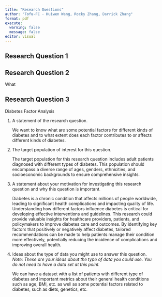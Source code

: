 ```yaml
---
title: "Research Questions"
author: "Tofu-FC - Huiwen Wang, Rocky Zhang, Darrick Zhang"
format: pdf
execute: 
  warning: false
  message: false
editor: visual
---
```


## Research Question 1

\pagebreak

## Research Question 2

What

\pagebreak

## Research Question 3

Diabetes Factor Analysis

1.  A statement of the research question.

    We want to know what are some potential factors for different kinds of diabetes and to what extent does each factor contributes to or affects different kinds of diabetes.

2.  The target population of interest for this question.

    The target population for this research question includes adult patients diagnosed with different types of diabetes. This population should encompass a diverse range of ages, genders, ethnicities, and socioeconomic backgrounds to ensure comprehensive insights.

3.  A statement about your motivation for investigating this research question and why this question is important.

    Diabetes is a chronic condition that affects millions of people worldwide, leading to significant health complications and impacting quality of life. Understanding how different factors influence diabetes is critical for developing effective interventions and guidelines. This research could provide valuable insights for healthcare providers, patients, and policymakers to improve diabetes care and outcomes. By identifying key factors that positively or negatively affect diabetes, tailored recommendations can be made to help patients manage their condition more effectively, potentially reducing the incidence of complications and improving overall health.

4.  Ideas about the type of data you might use to answer this question. *Note: These are your ideas about the type of data you could use. You do not need to have a data set at this point.*

    We can have a dataset with a list of patients with different type of diabetes and important metrics about their general health conditions such as age, BMI, etc. as well as some potential factors related to diabetes, such as diets, genetics, etc.

